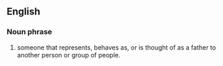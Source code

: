 == English ==
=== Noun phrase ===

# someone that represents, behaves as, or is thought of as a father to another person or group of people.